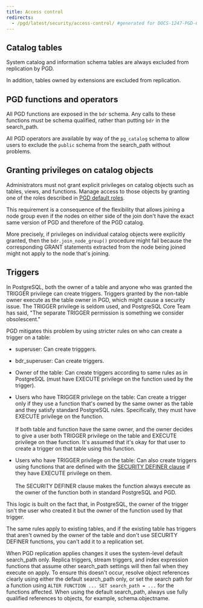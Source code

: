 ```yaml
---
title: Access control
redirects:
  - /pgd/latest/security/access-control/ #generated for DOCS-1247-PGD-6.0-Docs
---
```



## Catalog tables

System catalog and information schema tables are always excluded from replication by PGD.

In addition, tables owned by extensions are excluded from replication.

## PGD functions and operators

All PGD functions are exposed in the `bdr` schema. Any calls to these
functions must be schema qualified, rather than putting `bdr` in the
search_path.

All PGD operators are available by way of the `pg_catalog` schema to allow users
to exclude the `public` schema from the search_path without problems.

## Granting privileges on catalog objects

Administrators must not grant explicit privileges on catalog
objects such as tables, views, and functions. Manage access to those objects
by granting one of the roles described in [PGD default roles](pgd-predefined-roles).

This requirement is a consequence of the flexibility that allows
joining a node group even if the nodes on either side of the join don't
have the exact same version of PGD and therefore of the PGD
catalog.

More precisely, if privileges on individual catalog objects were
explicitly granted, then the `bdr.join_node_group()` procedure might
fail because the corresponding GRANT statements extracted from the
node being joined might not apply to the node that's joining.

## Triggers

In PostgreSQL, both the owner of a table and anyone who was granted the TRIGGER
privilege can create triggers. Triggers granted by the non-table owner execute
as the table owner in PGD, which might cause a security issue. The TRIGGER
privilege is seldom used, and PostgreSQL Core Team has said, "The separate
TRIGGER permission is something we consider obsolescent."

PGD mitigates this problem by using stricter rules on who can create a trigger
on a table:

-   superuser: Can create trigggers.

-   bdr_superuser: Can create triggers.

-   Owner of the table: Can create triggers according to same rules as in PostgreSQL
    (must have EXECUTE privilege on the function used by the trigger).

-   Users who have TRIGGER privilege on the table: Can create a trigger only if
    they use a function that's owned by the same owner as the table and they
    satisfy standard PostgreSQL rules. Specifically, they must have EXECUTE
    privilege on the function.<br/><br/>
    If both table and function have the same owner, and the owner decides to
    give a user both TRIGGER privilege on the table and EXECUTE privilege on
    thae function. It's assumed that it's okay for that user to create a trigger
    on that table using this function.

-   Users who have TRIGGER privilege on the table: Can also create triggers
    using functions that are defined with the [SECURITY DEFINER
    clause](https://www.postgresql.org/docs/current/sql-createfunction.html#SQL-CREATEFUNCTION-SECURITY)
    if they have EXECUTE privilege on them. <br/><br/>The SECURITY DEFINER
    clause makes the function always execute as the owner of the function both
    in standard PostgreSQL and PGD.

This logic is built on the fact that, in PostgreSQL, the owner of the trigger
isn't the user who created it but the owner of the function used by that
trigger.

The same rules apply to existing tables, and if the existing table has triggers
that aren't owned by the owner of the table and don't use SECURITY DEFINER
functions, you can't add it to a replication set.

When PGD replication applies changes it uses the system-level default
search_path only. Replica triggers, stream triggers, and index expression
functions that assume other search_path settings will then fail when they
execute on apply. To ensure this doesn't occur, resolve object references
clearly using either the default search_path only, or set the search path for a
function using `ALTER FUNCTION ... SET search_path = ...` for the functions
affected. When using the default search_path, always use fully qualified
references to objects, for example, schema.objectname.

